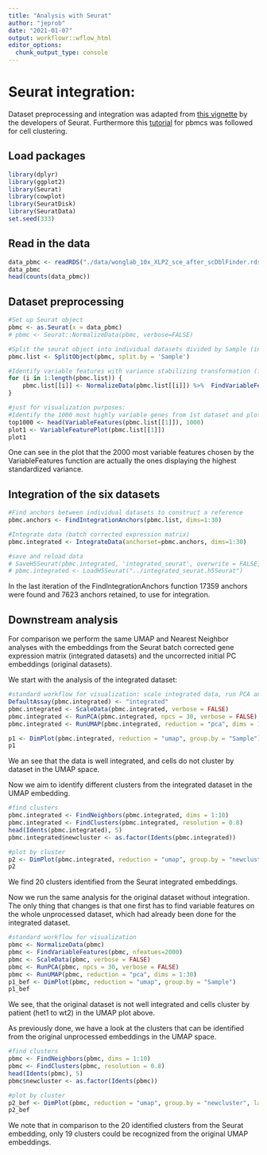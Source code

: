---
title: "Analysis with Seurat"
author: "jeprob"
date: "2021-01-07"
output: workflowr::wflow_html
editor_options:
  chunk_output_type: console
---

# Seurat integration: 
Dataset preprocessing and integration was adapted from [this vignette](https://satijalab.org/seurat/v3.0/integration.html) by the developers of Seurat. Furthermore this [tutorial](https://satijalab.org/seurat/v3.2/pbmc3k_tutorial.html) for pbmcs was followed for cell clustering.


## Load packages
```{r echo=TRUE, message=FALSE, warning=FALSE}
library(dplyr)
library(ggplot2)
library(Seurat)
library(cowplot)
library(SeuratDisk)
library(SeuratData)
set.seed(333)
```


## Read in the data
```{r echo=TRUE, message=FALSE, warning=FALSE}
data_pbmc <- readRDS("./data/wonglab_10x_XLP2_sce_after_scDblFinder.rds")
data_pbmc
head(counts(data_pbmc))
```

## Dataset preprocessing
```{r echo=TRUE, message=FALSE, warning=FALSE}
#Set up Seurat object
pbmc <- as.Seurat(x = data_pbmc)
# pbmc <- Seurat::NormalizeData(pbmc, verbose=FALSE)

#Split the seurat object into individual datasets divided by Sample (in metadata)
pbmc.list <- SplitObject(pbmc, split.by = 'Sample') 

#Identify variable features with variance stabilizing transformation (feature selection) for each dataset
for (i in 1:length(pbmc.list)) {
    pbmc.list[[i]] <- NormalizeData(pbmc.list[[i]]) %>%  FindVariableFeatures(selection.method = "vst", nfeatures = 2000, verbose = FALSE)  %>% ScaleData()
}

#just for visualization purposes: 
#Identify the 1000 most highly variable genes from 1st dataset and plot variable features with and without labels
top1000 <- head(VariableFeatures(pbmc.list[[1]]), 1000)
plot1 <- VariableFeaturePlot(pbmc.list[[1]])
plot1 
```
One can see in the plot that the 2000 most variable features chosen by the VariableFeatures function are actually the ones displaying the highest standardized variance. 


## Integration of the six datasets
```{r echo=TRUE, message=FALSE, warning=FALSE}
#Find anchors between individual datasets to construct a reference
pbmc.anchors <- FindIntegrationAnchors(pbmc.list, dims=1:30)

#Integrate data (batch corrected expression matrix)
pbmc.integrated <- IntegrateData(anchorset=pbmc.anchors, dims=1:30)

#save and reload data
# SaveH5Seurat(pbmc.integrated, 'integrated_seurat', overwrite = FALSE, verbose = TRUE)
# pbmc.integrated <- LoadH5Seurat("../integrated_seurat.h5Seurat")
```
In the last iteration of the FindIntegrationAnchors function 17359 anchors were found and 7623 anchors retained, to use for integration. 

## Downstream analysis
For comparison we perform the same UMAP and Nearest Neighbor analyses with the embeddings from the Seurat batch corrected gene expression matrix (integrated datasets) and the uncorrected initial PC embeddings (original datasets).

We start with the analysis of the integrated dataset:
```{r, echo=FALSE, message=FALSE, warning=FALSE, cho=TRUE}
#standard workflow for visualization: scale integrated data, run PCA and visualize results with UMAP
DefaultAssay(pbmc.integrated) <- "integrated"
pbmc.integrated <- ScaleData(pbmc.integrated, verbose = FALSE)
pbmc.integrated <- RunPCA(pbmc.integrated, npcs = 30, verbose = FALSE)
pbmc.integrated <- RunUMAP(pbmc.integrated, reduction = "pca", dims = 1:30)

p1 <- DimPlot(pbmc.integrated, reduction = "umap", group.by = "Sample")
p1
```
We an see that the data is well integrated, and cells do not cluster by dataset in the UMAP space. 

Now we aim to identify different clusters from the integrated dataset in the UMAP embedding.
```{r echo=TRUE, message=FALSE, warning=FALSE}
#find clusters
pbmc.integrated <- FindNeighbors(pbmc.integrated, dims = 1:10)
pbmc.integrated <- FindClusters(pbmc.integrated, resolution = 0.8)
head(Idents(pbmc.integrated), 5)
pbmc.integrated$newcluster <- as.factor(Idents(pbmc.integrated))

#plot by cluster
p2 <- DimPlot(pbmc.integrated, reduction = "umap", group.by = "newcluster", label = TRUE, repel = TRUE)
p2
```
We find 20 clusters identified from the Seurat integrated embeddings.

Now we run the same analysis for the original dataset without integration. The only thing that changes is that one first has to find variable features on the whole unprocessed dataset, which had already been done for the integrated dataset.
```{r echo=TRUE, message=FALSE, warning=FALSE}
#standard workflow for visualization
pbmc <- NormalizeData(pbmc)
pbmc <- FindVariableFeatures(pbmc, nfeatues=2000)
pbmc <- ScaleData(pbmc, verbose = FALSE)
pbmc <- RunPCA(pbmc, npcs = 30, verbose = FALSE)
pbmc <- RunUMAP(pbmc, reduction = "pca", dims = 1:30)
p1_bef <- DimPlot(pbmc, reduction = "umap", group.by = "Sample")
p1_bef
```
We see, that the original dataset is not well integrated and cells cluster by patient (het1 to wt2) in the UMAP plot above. 

As previously done, we have a look at the clusters that can be identified from the original unprocessed embeddings in the UMAP space. 
```{r echo=TRUE, message=FALSE, warning=FALSE}
#find clusters
pbmc <- FindNeighbors(pbmc, dims = 1:10)
pbmc <- FindClusters(pbmc, resolution = 0.8)
head(Idents(pbmc), 5)
pbmc$newcluster <- as.factor(Idents(pbmc))

#plot by cluster
p2_bef <- DimPlot(pbmc, reduction = "umap", group.by = "newcluster", label = TRUE, repel = TRUE)
p2_bef
```
We note that in comparison to the 20 identified clusters from the Seurat embedding, only 19 clusters could be recognized from the original UMAP embeddings. 
